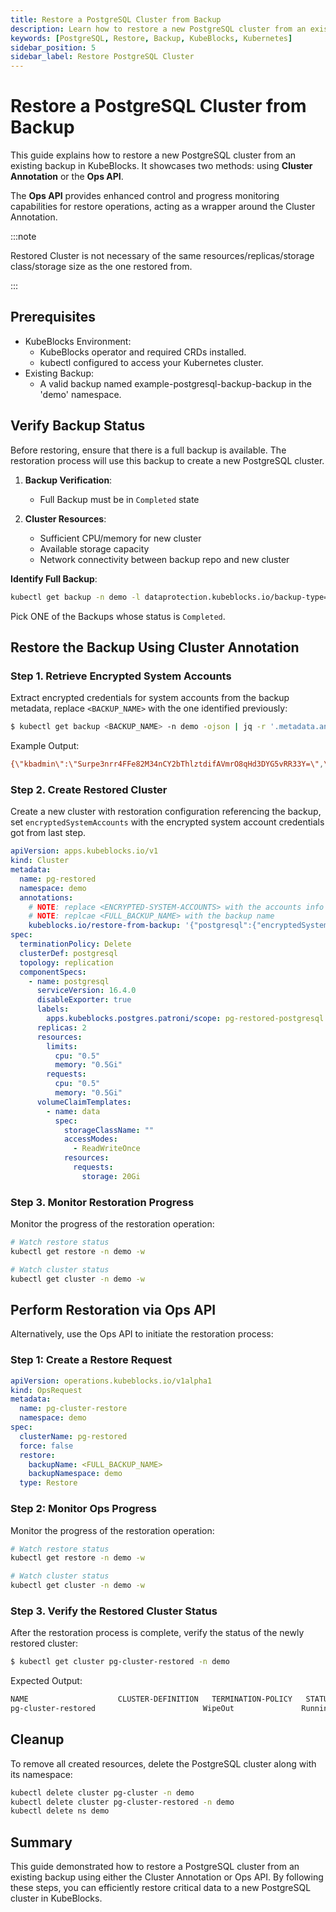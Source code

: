 ```yaml
---
title: Restore a PostgreSQL Cluster from Backup
description: Learn how to restore a new PostgreSQL cluster from an existing backup in KubeBlocks using the Cluster Annotation or Ops API.
keywords: [PostgreSQL, Restore, Backup, KubeBlocks, Kubernetes]
sidebar_position: 5
sidebar_label: Restore PostgreSQL Cluster
---
```



# Restore a PostgreSQL Cluster from Backup

This guide explains how to restore a new PostgreSQL cluster from an existing backup in KubeBlocks. It showcases two methods: using **Cluster Annotation** or the **Ops API**.

The **Ops API** provides enhanced control and progress monitoring capabilities for restore operations, acting as a wrapper around the Cluster Annotation.

:::note

Restored Cluster is not necessary of the same resources/replicas/storage class/storage size as the one restored from.

:::

## Prerequisites
- KubeBlocks Environment:
  - KubeBlocks operator and required CRDs installed.
  - kubectl configured to access your Kubernetes cluster.
- Existing Backup:
  - A valid backup named example-postgresql-backup-backup in the 'demo' namespace.

## Verify Backup Status

Before restoring, ensure that there is a full backup is available. The restoration process will use this backup to create a new PostgreSQL cluster.

1. **Backup Verification**:
   - Full Backup must be in `Completed` state

2. **Cluster Resources**:
   - Sufficient CPU/memory for new cluster
   - Available storage capacity
   - Network connectivity between backup repo and new cluster


**Identify Full Backup**:

```bash
kubectl get backup -n demo -l dataprotection.kubeblocks.io/backup-type=Full,app.kubernetes.io/instance=pg-cluster # get the list of full backups
```

Pick ONE of the Backups whose status is `Completed`.


## Restore the Backup Using Cluster Annotation

### Step 1. Retrieve Encrypted System Accounts

Extract encrypted credentials for system accounts from the backup metadata, replace `<BACKUP_NAME>` with the one identified previously:

```bash
$ kubectl get backup <BACKUP_NAME> -n demo -ojson | jq -r '.metadata.annotations | ."kubeblocks.io/encrypted-system-accounts" | fromjson .postgresql | tojson |gsub("\""; "\\\"")'
```

Example Output:

```bash
{\"kbadmin\":\"Surpe3nrr4FFe82M34nCY2bThlztdifAVmrO8qHd3DYG5vRR33Y=\",\"kbdataprotection\":\"0gddL2+mEQ6DBeLYlijk5pd3YwuDWChSmvwlPWTS9QSfbY/kLFE=\",\"kbmonitoring\":\"ajWxjW2xMuysUq/UmP66+zCEltD1zVmO5Ec7sELSPvGEzaPzsHY=\",\"kbprobe\":\"qRoPyT8cUAVEaUjd/HIdmrVV6sJ6nO03G9MExVJryEEcs5LciCI=\",\"kbreplicator\":\"8xLt6zAIU5b2t9KmVy0LOaJsugQ8wNULyS+6LpRjRCfg05VnATk=\",\"postgres\":\"MNlRXK7nctiUyQSmTbbJUGeb6PsxDULm52abMYa2oBhyW+lWSFs=\"}
```

### Step 2. Create Restored Cluster

Create a new cluster with restoration configuration referencing the backup, set `encryptedSystemAccounts` with the encrypted system account credentials got from last step.


```yaml
apiVersion: apps.kubeblocks.io/v1
kind: Cluster
metadata:
  name: pg-restored
  namespace: demo
  annotations:
    # NOTE: replace <ENCRYPTED-SYSTEM-ACCOUNTS> with the accounts info from you backup
    # NOTE: replcae <FULL_BACKUP_NAME> with the backup name
    kubeblocks.io/restore-from-backup: '{"postgresql":{"encryptedSystemAccounts":"<ENCRYPTED-SYSTEM-ACCOUNTS>","name":"<FULL_BACKUP_NAME>","namespace":"demo","volumeRestorePolicy":"Parallel"}}'
spec:
  terminationPolicy: Delete
  clusterDef: postgresql
  topology: replication
  componentSpecs:
    - name: postgresql
      serviceVersion: 16.4.0
      disableExporter: true
      labels:
        apps.kubeblocks.postgres.patroni/scope: pg-restored-postgresql
      replicas: 2
      resources:
        limits:
          cpu: "0.5"
          memory: "0.5Gi"
        requests:
          cpu: "0.5"
          memory: "0.5Gi"
      volumeClaimTemplates:
        - name: data
          spec:
            storageClassName: ""
            accessModes:
              - ReadWriteOnce
            resources:
              requests:
                storage: 20Gi
```

### Step 3. Monitor Restoration Progress

Monitor the progress of the restoration operation:

```bash
# Watch restore status
kubectl get restore -n demo -w

# Watch cluster status
kubectl get cluster -n demo -w
```

## Perform Restoration via Ops API

Alternatively, use the Ops API to initiate the restoration process:

### Step 1: Create a Restore Request

```yaml
apiVersion: operations.kubeblocks.io/v1alpha1
kind: OpsRequest
metadata:
  name: pg-cluster-restore
  namespace: demo
spec:
  clusterName: pg-restored
  force: false
  restore:
    backupName: <FULL_BACKUP_NAME>
    backupNamespace: demo
  type: Restore
```

### Step 2: Monitor Ops Progress

Monitor the progress of the restoration operation:

```bash
# Watch restore status
kubectl get restore -n demo -w

# Watch cluster status
kubectl get cluster -n demo -w
```

### Step 3. Verify the Restored Cluster Status

After the restoration process is complete, verify the status of the newly restored cluster:
```bash
$ kubectl get cluster pg-cluster-restored -n demo
```
Expected Output:
```bash
NAME                    CLUSTER-DEFINITION   TERMINATION-POLICY   STATUS    AGE
pg-cluster-restored                        WipeOut               Running   3m2s
```


## Cleanup
To remove all created resources, delete the PostgreSQL cluster along with its namespace:

```bash
kubectl delete cluster pg-cluster -n demo
kubectl delete cluster pg-cluster-restored -n demo
kubectl delete ns demo
```

## Summary
This guide demonstrated how to restore a PostgreSQL cluster from an existing backup using either the Cluster Annotation or Ops API. By following these steps, you can efficiently restore critical data to a new PostgreSQL cluster in KubeBlocks.
